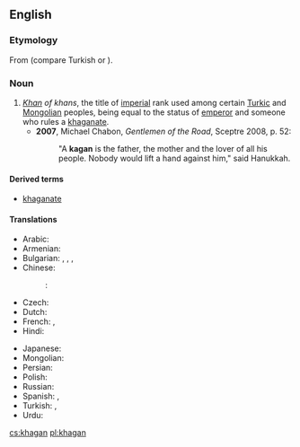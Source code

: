 ==English==

===Etymology===
From {{etyl|otk|en}} {{term||tr=kaɣan|lang=otk}} (compare Turkish {{term|hakan|lang=tr}} or {{term|kağan|lang=tr}}).

===Noun===
{{en-noun}}

# ''[[khan|Khan]] of khans'', the title of [[imperial]] rank used among certain [[Turkic]] and [[Mongolian]] peoples, being equal to the status of [[emperor]] and someone who rules a [[khaganate]].
#* '''2007''', Michael Chabon, ''Gentlemen of the Road'', Sceptre 2008, p. 52:
#*: "A '''kagan''' is the father, the mother and the lover of all his people.  Nobody would lift a hand against him," said Hanukkah.

====Derived terms====
* [[khaganate]]

====Translations====
{{trans-top|title of imperial rank}}
* Arabic: {{t-|ar|خاقان|tr=khāqān}}
* Armenian: {{t-|hy|խաքան|tr=xakʿan|sc=Armn}}
* Bulgarian: {{t-|bg|каган|sc=Cyrl}}, {{t-|bg|хаган|sc=Cyrl}}, {{t+|bg|хакан|sc=Cyrl}}, {{t-|bg|кехан|sc=Cyrl}}
* Chinese:
*: {{ttbc|cmn}}: {{t|cmn|可汗|sc=Hani}}
* Czech: {{t-|cs|kagan|m}}
* Dutch: {{t-|nl|grootkan}}
* French: {{t-|fr|khagan}}, {{t-|fr|grand khan}}
* Hindi: {{t-|hi|ख़ाक़ान|m|tr=<u>kh</u>āqān}}
{{trans-mid}}
* Japanese: {{t-|ja|ハーン|sc=Jpan}}
* Mongolian: {{t-|mn|хаган|sc=Cyrl}}
* Persian: {{t+|fa|خاقان|tr=khāqān}}
* Polish: {{t+|pl|kagan}}
* Russian: {{t+|ru|каган|m}}
* Spanish: {{t-|es|jaghan}}, {{t-|es|gran jan}}
* Turkish: {{t+|tr|kağan}}, {{t+|tr|hakan}}
* Urdu: {{t-|ur|خاقان|tr=<u>kh</u>āqān|m}}
{{trans-bottom}}

[[cs:khagan]]
[[pl:khagan]]